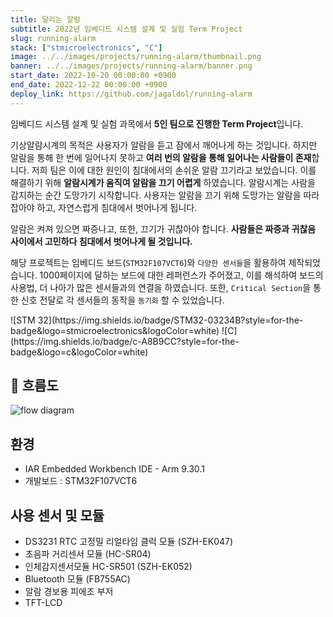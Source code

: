```yaml
---
title: 달리는 알람
subtitle: 2022년 임베디드 시스템 설계 및 실험 Term Project
slug: running-alarm
stack: ["stmicroelectronics", "C"]
image: ../../images/projects/running-alarm/thumbnail.png
banner: ../../images/projects/running-alarm/banner.png
start_date: 2022-10-20 00:00:00 +0900
end_date: 2022-12-22 00:00:00 +0900
deploy_link: https://github.com/jagaldol/running-alarm
---
```



임베디드 시스템 설계 및 실험 과목에서 **5인 팀으로 진행한 Term Project**입니다.

기상알람시계의 목적은 사용자가 알람을 듣고 잠에서 깨어나게 하는 것입니다. 하지만 알람을 통해 한 번에 일어나지 못하고 **여러 번의 알람을 통해 일어나는 사람들이 존재**합니다. 저희 팀은 이에 대한 원인이 침대에서의 손쉬운 알람 끄기라고 보았습니다. 이를 해결하기 위해 **알람시계가 움직여 알람을 끄기 어렵게** 하였습니다. 알람시계는 사람을 감지하는 순간 도망가기 시작합니다. 사용자는 알람을 끄기 위해 도망가는 알람을 따라잡아야 하고, 자연스럽게 침대에서 벗어나게 됩니다.

알람은 켜져 있으면 짜증나고, 또한, 끄기가 귀찮아야 합니다. **사람들은 짜증과 귀찮음 사이에서 고민하다 침대에서 벗어나게 될 것입니다.**

해당 프로젝트는 임베디드 보드(`STM32F107VCT6`)와 `다양한 센서들`을 활용하여 제작되었습니다. 1000페이지에 달하는 보드에 대한 레퍼런스가 주어졌고, 이를 해석하여 보드의 사용법, 더 나아가 많은 센서들과의 연결을 하였습니다. 또한, `Critical Section`을 통한 신호 전달로 각 센서들의 동작을 `동기화` 할 수 있었습니다.



<Stacks>
  ![STM 32](https://img.shields.io/badge/STM32-03234B?style=for-the-badge&logo=stmicroelectronics&logoColor=white)
  ![C](https://img.shields.io/badge/c-A8B9CC?style=for-the-badge&logo=c&logoColor=white)
</Stacks>


## 💭️️ 흐름도

![flow diagram](../../images/projects/running-alarm/flow-diagram.png)

## 환경
- IAR Embedded Workbench IDE - Arm 9.30.1
- 개발보드 : STM32F107VCT6

## 사용 센서 및 모듈
 - DS3231 RTC 고정밀 리얼타임 클럭 모듈 (SZH-EK047)
 - 초음파 거리센서 모듈 (HC-SR04)
 - 인체감지센서모듈 HC-SR501 (SZH-EK052)
 - Bluetooth 모듈 (FB755AC)
 - 알람 경보용 피에조 부저
 - TFT-LCD

<MemberContainer>
  <MemberGrid members={[
    {
      imageSrc: 'https://github.com/jagaldol.png',
      link: 'https://github.com/jagaldol',
      name: '안혜준',
      description: '초음파 거리 센서 모듈 담당'
    },
    {
      imageSrc: 'https://github.com/fkthfvk112.png',
      link: 'https://github.com/fkthfvk112',
      name: '정진성',
      description: 'bluetooth 모듈 담당'
    },
    {
      imageSrc: 'https://github.com/icarus012832.png',
      link: 'https://github.com/icarus012832',
      name: '박진영',
      description: '인체 감지 센서 담당'
    },
    {
      imageSrc: 'https://github.com/limiabc.png',
      link: 'https://github.com/limiabc',
      name: '한병정',
      description: '리얼타임 클럭 모듈 담당'
    },
    {
      imageSrc: 'https://github.com/mia2583.png',
      link: 'https://github.com/mia2583',
      name: '김명서',
      description: '납땜 및 회로 연결 담당'
    },
  ]} />
</MemberContainer>